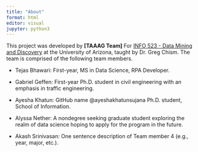 ```yaml
---
title: "About"
format: html
editor: visual
jupyter: python3
---
```


This project was developed by **\[TAAAG Team\]** For [INFO 523 - Data Mining and Discovery](https://datamineaz.org/) at the University of Arizona, taught by Dr. Greg Chism. The team is comprised of the following team members.

-   Tejas Bhawari: First-year, MS in Data Science, RPA Developer.

-   Gabriel Geffen: First-year Ph.D. student in civil engineering with an emphasis in traffic engineering.

-   Ayesha Khatun: GitHub name @ayeshakhatunsujana Ph.D. student, School of Information.

-   Alyssa Nether: A nondegree seeking graduate student exploring the realm of data science hoping to apply for the program in the future.

-   Akash Srinivasan: One sentence description of Team member 4 (e.g., year, major, etc.).
